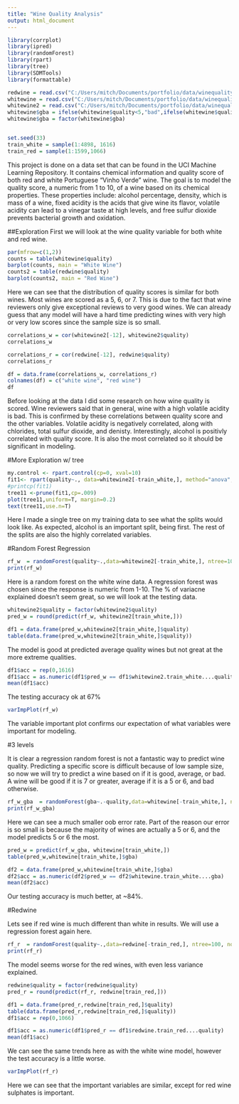 ```yaml
---
title: "Wine Quality Analysis"
output: html_document
---
```


```r
library(corrplot)
library(ipred)
library(randomForest)
library(rpart)
library(tree)
library(SDMTools)
library(formattable)

redwine = read.csv("C:/Users/mitch/Documents/portfolio/data/winequality-red.csv", header = TRUE, sep = ";")
whitewine = read.csv("C:/Users/mitch/Documents/portfolio/data/winequality-white.csv", header = TRUE, sep = ";")
whitewine2 = read.csv("C:/Users/mitch/Documents/portfolio/data/winequality-white.csv", header = TRUE, sep = ";")
whitewine$gba = ifelse(whitewine$quality<5,"bad",ifelse(whitewine$quality>6,"good","average"))
whitewine$gba = factor(whitewine$gba)


set.seed(33)
train_white = sample(1:4898, 1616)
train_red = sample(1:1599,1066)
```

This project is done on a data set that can be found in the UCI Machine Learning Repository. It contains chemical information and quality score of both red and white Portuguese "Vinho Verde" wine. The goal is to model the quality score, a numeric from 1 to 10, of a wine based on its chemical properties. These properties include: alcohol percentage, density, which is mass of a wine, fixed acidity is the acids that give wine its flavor, volatile acidity can lead to a vinegar taste at high levels, and free sulfur dioxide prevents bacterial growth and oxidation.

##Exploration
First we will look at the wine quality variable for both white and red wine.

```r
par(mfrow=c(1,2))
counts = table(whitewine$quality)
barplot(counts, main = "White Wine")
counts2 = table(redwine$quality)
barplot(counts2, main = "Red Wine")
```

Here we can see that the distribution of quality scores is similar for both wines. Most wines are scored as a 5, 6, or 7. This is due to the fact that wine reviewers only give exceptional reviews to very good wines. We can already guess that any model will have a hard time predicting wines with very high or very low scores since the sample size is so small. 

```r
correlations_w = cor(whitewine2[-12], whitewine2$quality)
correlations_w

correlations_r = cor(redwine[-12], redwine$quality)
correlations_r

```

```r
df = data.frame(correlations_w, correlations_r)
colnames(df) = c("white wine", "red wine")
df
```

Before looking at the data I did some research on how wine quality is scored. Wine reviewers said that in general, wine with a high volatile acidity is bad. This is confirmed by these correlations between quality score and the other variables. Volatile acidity is negatively correlated, along with chlorides, total sulfur dioxide, and denisty. Interestingly, alcohol is positivly correlated with quality score. It is also the most correlated so it should be significant in modeling.  

#More Exploration w/ tree
```r
my.control <- rpart.control(cp=0, xval=10)
fit1<- rpart(quality~., data=whitewine2[-train_white,], method="anova", control=my.control)
#printcp(fit1)  
tree11 <-prune(fit1,cp=.009)
plot(tree11,uniform=T, margin=0.2)
text(tree11,use.n=T)


```

Here I made a single tree on my training data to see what the splits would look like. As expected, alcohol is an important split, being first. The rest of the splits are also the highly correlated variables. 

#Random Forest Regression
```r
rf_w  = randomForest(quality~.,data=whitewine2[-train_white,], ntree=100, norm.votes=F)
print(rf_w)
```
Here is a random forest on the white wine data. A regression forest was chosen since the response is numeric from 1-10. The % of variacne explained doesn't seem great, so we will look at the testing data. 

```r
whitewine2$quality = factor(whitewine2$quality)
pred_w = round(predict(rf_w, whitewine2[train_white,]))

df1 = data.frame(pred_w,whitewine2[train_white,]$quality)
table(data.frame(pred_w,whitewine2[train_white,]$quality))
```

The model is good at predicted average quality wines but not great at the more extreme qualities.  

```r
df1$acc = rep(0,1616)
df1$acc = as.numeric(df1$pred_w == df1$whitewine2.train_white....quality)
mean(df1$acc)
```

The testing accuracy ok at 67%

```r
varImpPlot(rf_w)
```

The variable important plot confirms our expectation of what variables were important for modeling. 
 

#3 levels

It is clear a regression random forest is not a fantastic way to predict wine quality. Predicting a specific score is difficult because of low sample size, so now we will try to predict a wine based on if it is good, average, or bad. A wine will be good if it is 7 or greater, average if it is a 5 or 6, and bad otherwise. 

```r
rf_w_gba  = randomForest(gba~.-quality,data=whitewine[-train_white,], ntree=100, norm.votes=F)
print(rf_w_gba)
```

Here we can see a much smaller oob error rate. Part of the reason our error is so small is because the majority of wines are actually a 5 or 6, and the model predicts 5 or 6 the most. 

```r
pred_w = predict(rf_w_gba, whitewine[train_white,])
table(pred_w,whitewine[train_white,]$gba)

df2 = data.frame(pred_w,whitewine[train_white,]$gba)
df2$acc = as.numeric(df2$pred_w == df2$whitewine.train_white....gba)
mean(df2$acc)

```

Our testing accuracy is much better, at ~84%. 

#Redwine

Lets see if red wine is much different than white in results. We will use a regression forest again here.  

```r
rf_r  = randomForest(quality~.,data=redwine[-train_red,], ntree=100, norm.votes=F)
print(rf_r)
```

The model seems worse for the red wines, with even less variance explained. 

```r
redwine$quality = factor(redwine$quality)
pred_r = round(predict(rf_r, redwine[train_red,]))

df1 = data.frame(pred_r,redwine[train_red,]$quality)
table(data.frame(pred_r,redwine[train_red,]$quality))
df1$acc = rep(0,1066)

df1$acc = as.numeric(df1$pred_r == df1$redwine.train_red....quality)
mean(df1$acc)
```
We can see the same trends here as with the white wine model, however the test accuracy is a little worse. 

```r
varImpPlot(rf_r)
```

Here we can see that the important variables are similar, except for red wine sulphates is important. 





